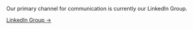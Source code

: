 ---
---
Our primary channel for communication is currently our LinkedIn Group.
        
<a href="https://www.linkedin.com/groups/12785894/" className="inline-flex items-center px-3 py-2 text-sm font-medium text-center text-white bg-blue-700 rounded-lg hover:bg-blue-800 focus:ring-4 focus:outline-none focus:ring-blue-300 dark:bg-blue-600 dark:hover:bg-blue-700 dark:focus:ring-blue-800">
    LinkedIn Group <span aria-hidden="true">→</span>
</a>
      